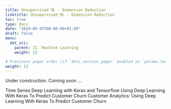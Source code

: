 ```yaml
---
title: Unsupervised ML - Dimension Reduction
linktitle: Unsupervised ML - Dimension Reduction
toc: true
type: docs
date: "2019-05-05T00:00:00+01:00"
draft: false
menu:
  dat_sci:
    parent: II. Machine Learning
    weight: 13

# Prev/next pager order (if `docs_section_pager` enabled in `params.toml`)
weight: 12
---
```


Under construction. Coming soon ...

Time Series Deep Learning with Keras and Tensorflow
Using Deep Learning With Keras To Predict Customer Churn
Customer Analytics: Using Deep Learning With Keras To Predict Customer Churn
